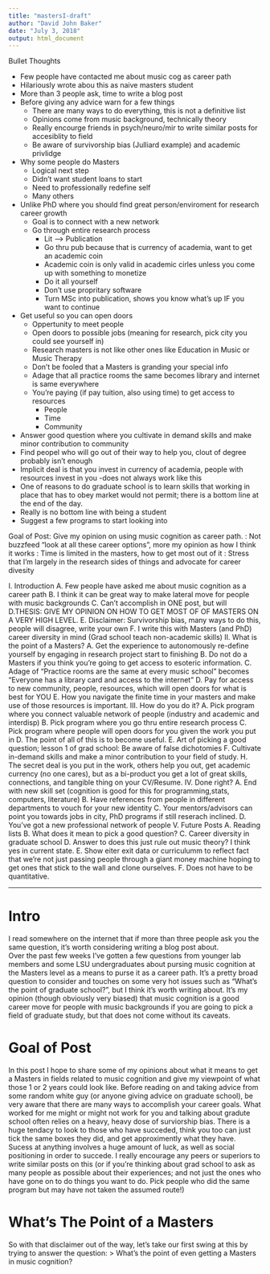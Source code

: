 ```yaml
---
title: "mastersI-draft"
author: "David John Baker"
date: "July 3, 2018"
output: html_document
---
```


Bullet Thoughts

* Few people have contacted me about music cog as career path
* Hilariously wrote abou this as naive masters student
* More than 3 people ask, time to write a blog post
* Before giving any advice warn for a few things
  - There are many ways to do everything, this is not a definitive list
  - Opinions come from music background, technically theory
  - Really encourge friends in psych/neuro/mir to write similar posts for accesiblity to field 
  - Be aware of survivorship bias (Julliard example) and academic privlidge
* Why some people do Masters 
  - Logical next step
  - Didn't want student loans to start
  - Need to professionally redefine self 
  - Many others
* Unlike PhD where you should find great person/enviroment for research career growth
  - Goal is to connect with a new network 
  - Go through entire research process
      + Lit --> Publication
      + Go thru pub because that is currency of academia, want to get an academic coin 
      + Academic coin is only valid in academic cirles unless you come up with something to monetize
      + Do it all yourself
      + Don't use propritary software 
      + Turn MSc into publication, shows you know what's up IF you want to continue
* Get useful so you can open doors 
  - Oppertunity to meet people
  - Open doors to possible jobs (meaning for research, pick city you could see yourself in)
  - Research masters is not like other ones like Education in Music or Music Therapy
  - Don't be fooled that a Masters is granding your special info 
  - Adage that all practice rooms the same becomes library and internet is same everywhere
  - You're paying (if pay tuition, also using time) to get access to resources
      + People
      + Time 
      + Community
* Answer good question where you cultivate in demand skills and make minor contribution to community
* Find peopel who will go out of their way to help you, clout of degree probably isn't enough
* Implicit deal is that you invest in currency of academia, people with resources invest in you
  -does not always work like this 
* One of reasons to do graduate school is to learn skills that working in place that has to obey market would not permit; there is a bottom line at the end of the day.
* Really is no bottom line with being a student 
* Suggest a few programs to start looking into 

Goal of Post: Give my opinion on using music cognition as career path.
            : Not buzzfeed "look at all these career options", more my opinion as how I think it works
            : Time is limited in the masters, how to get most out of it
            : Stress that I'm largely in the research sides of things and advocate for career divesity

I. Introduction
  A. Few people have asked me about music cognition as a career path 
  B. I think it can be great way to make lateral move for people with music backgrounds
  C. Can't accomplish in ONE post, but will 
  D.THESIS: GIVE MY OPINION ON HOW TO GET MOST OF OF MASTERS ON A VERY HIGH LEVEL.
  E. Disclaimer: Survivorship bias, many ways to do this, people will disagree, write your own
  F. I write this with Masters (and PhD) career diversity in mind (Grad school teach non-academic skills)
II. What is the point of a Masters?
  A. Get the experience to autonomously re-define yourself by engaging in research project start to finishing
  B. Do not do a Masters if you think you're going to get access to esoteric information.
  C. Adage of "Practice rooms are the same at every music school" becomes "Everyone has a library card and access to the internet"
  D. Pay for access to new community, people, resources, which will open doors for what is best for YOU
  E. How you navigate the finite time in your masters and make use of those resources is important. 
III. How do you do it?
  A. Pick program where you connect valuable network of people (industry and academic and interdisp)
  B. Pick program where you go thru entire research process
  C. Pick program where people will open doors for you given the work you put in
  D. The point of all of this is to become useful.
  E. Art of picking a good question; lesson 1 of grad school: Be aware of false dichotomies
  F. Cultivate in-demand skills and make a minor contribution to your field of study.
  H. The secret deal is you put in the work, others help you out, get academic currency (no one cares), but as a bi-product you get a lot of great skills, connections, and tangible thing on your CV/Resume.
IV. Done right?
  A. End with new skill set (cognition is good for this for programming,stats, computers, literature)
  B. Have references from people in different departments to vouch for your new identity 
  C. Your mentors/advisors can point you towards jobs in city, PhD programs if still reserach inclined.
  D. You've got a new professional network of people 
V. Future Posts
  A. Reading lists
  B. What does it mean to pick a good question? 
  C. Career diversity in graduate school
  D. Answer to does this just rule out music theory? I think yes in current state.
  E. Show eiter exit data or curriculumm to reflect fact that we're not just passing people through a giant money machine hoping to get ones that stick to the wall and clone ourselves.
  F. Does not have to be quantitative.   
  
  -------------------------------

# Intro
I read somewhere on the internet that if more than three people ask you the same question, it's worth considering writing a blog post about.  
Over the past few weeks I've gotten a few questions from younger lab members and some LSU undergraduates about pursing music cognition at the Masters level as a means to purse it as a career path.
It's a pretty broad question to consider and touches on some very hot issues such as "What's the point of graduate school?", but I think it's worth writing about.
It's my opinion (though obviously very biased) that music cognition is a good career move for people with music backgrounds if you are going to pick a field of graduate study, but that does not come without its caveats. 


# Goal of Post 
In this post I hope to share some of my opinions about what it means to get a Masters in fields related to music cognition and give my viewpoint of what those 1 or 2 years could look like.
Before reading on and taking advice from some random white guy (or anyone giving advice on graduate school), be very aware that there are many ways to accomplish your career goals.
What worked for me might or might not work for you and talking about gradute school often relies on a heavy, heavy dose of surviorship bias.
There is a huge tendacy to look to those who have succeded, think you too can just tick the same boxes they did, and get approximently what they have.
Sucess at anything involves a huge amount of luck, as well as social positioning in order to succede.
I really encourage any peers or superiors to write similar posts on this (or if you're thinking about grad school to ask as many people as possible about their experiences; and not just the ones who have gone on to do things you want to do. Pick people who did the same program but may have not taken the assumed route!) 

# What's The Point of a Masters

So with that disclaimer out of the way, let's take our first swing at this by trying to answer the question:
> What's the point of even getting a Masters in music cognition?
